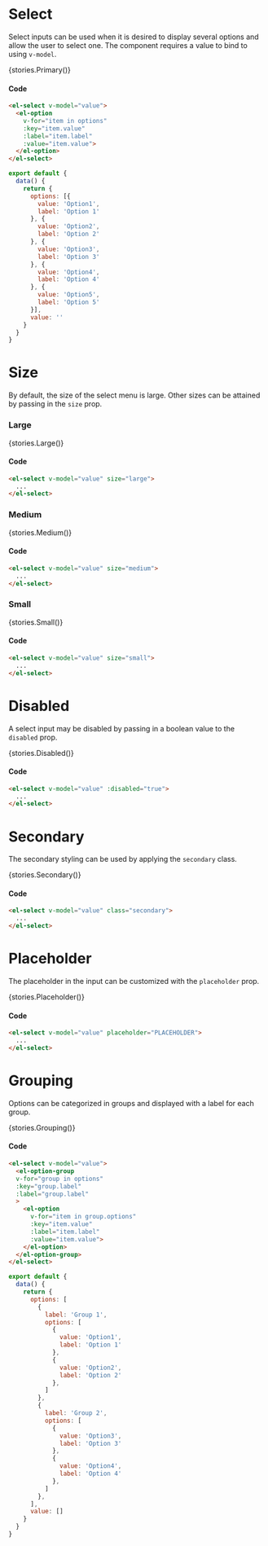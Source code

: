 
<Meta title="Components/Select" />

# Select
Select inputs can be used when it is desired to display several options and allow the user to select one. The component requires a value to bind to using `v-model`.

<Story name="Normal">{stories.Primary()}</Story>

#### Code
```html
<el-select v-model="value">
  <el-option
    v-for="item in options"
    :key="item.value"
    :label="item.label"
    :value="item.value">
  </el-option>
</el-select>
```

```js
export default {
  data() {
    return {
      options: [{
        value: 'Option1',
        label: 'Option 1'
      }, {
        value: 'Option2',
        label: 'Option 2'
      }, {
        value: 'Option3',
        label: 'Option 3'
      }, {
        value: 'Option4',
        label: 'Option 4'
      }, {
        value: 'Option5',
        label: 'Option 5'
      }],
      value: ''
    }
  }
}
```

# Size
By default, the size of the select menu is large. Other sizes can be attained by passing in the `size` prop.

### Large
<Story name="Large">{stories.Large()}</Story>

#### Code
```html
<el-select v-model="value" size="large">
  ...
</el-select>
```

### Medium
<Story name="Medium">{stories.Medium()}</Story>

#### Code
```html
<el-select v-model="value" size="medium">
  ...
</el-select>
```

### Small
<Story name="Small">{stories.Small()}</Story>

#### Code
```html
<el-select v-model="value" size="small">
  ...
</el-select>
```

# Disabled
A select input may be disabled by passing in a boolean value to the `disabled` prop.

<Story name="Disabled">{stories.Disabled()}</Story>

#### Code
```html
<el-select v-model="value" :disabled="true">
  ...
</el-select>
```

# Secondary
The secondary styling can be used by applying the `secondary` class.

<Story name="Secondary">{stories.Secondary()}</Story>

#### Code
```html
<el-select v-model="value" class="secondary">
  ...
</el-select>
```

# Placeholder
The placeholder in the input can be customized with the `placeholder` prop.

<Story name="Placeholder">{stories.Placeholder()}</Story>

#### Code
```html
<el-select v-model="value" placeholder="PLACEHOLDER">
  ...
</el-select>
```

# Grouping
Options can be categorized in groups and displayed with a label for each group.

<Story name="Grouping">{stories.Grouping()}</Story>

#### Code
```html
<el-select v-model="value">
  <el-option-group
  v-for="group in options"
  :key="group.label"
  :label="group.label"
  >
    <el-option
      v-for="item in group.options"
      :key="item.value"
      :label="item.label"
      :value="item.value">
    </el-option>
  </el-option-group>
</el-select>
```

```js
export default {
  data() {
    return {
      options: [
        {
          label: 'Group 1',
          options: [
            {
              value: 'Option1',
              label: 'Option 1'
            },
            {
              value: 'Option2',
              label: 'Option 2'
            },
          ]
        },
        {
          label: 'Group 2',
          options: [
            {
              value: 'Option3',
              label: 'Option 3'
            },
            {
              value: 'Option4',
              label: 'Option 4'
            },
          ]
        },
      ],
      value: []
    }
  }
}
```

